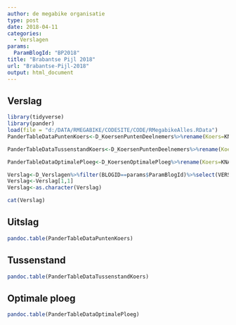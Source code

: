 ```yaml
---
author: de megabike organisatie
type: post
date: 2018-04-11
categories:
  - Verslagen
params:
  ParamBlogId: "BP2018"
title: "Brabantse Pijl 2018"
url: "Brabantse-Pijl-2018"
output: html_document
---
```

## Verslag

```r
library(tidyverse)
library(pander)
load(file = "d:/DATA/RMEGABIKE/CODESITE/CODE/RMegabikeAlles.RData")
PanderTableDataPuntenKoers<-D_KoersenPuntenDeelnemers%>%rename(Koers=KNAAM,Score=PUNTEN,Plaats=PLAATS,Restbudget=RESTBUDGET,Naam=NAAM,Jaar=JAAR)%>%filter(BLOGID==params$ParamBlogId)%>% select(Naam,Plaats,Score,Restbudget)%>%arrange((Plaats))

PanderTableDataTussenstandKoers<-D_KoersenPuntenDeelnemers%>%rename(Koers=KNAAM,Tussenstand=TUSSENSTAND,Plaats=TUSSENPLAATS,Restbudget=RESTBUDGET,Naam=NAAM,Jaar=JAAR)%>%filter(BLOGID==params$ParamBlogId)%>% select(Naam,Plaats,Tussenstand,Restbudget)%>%arrange((Plaats))

PanderTableDataOptimalePloeg<-D_KoersenOptimalePloeg%>%rename(Koers=KNAAM,Score=SCORE,Kost=RPUNTEN,Naam=RNAAM,Jaar=JAAR)%>%filter(BLOGID==params$ParamBlogId)%>% select(Naam,Score,Kost)%>%arrange(desc(Score))

Verslag<-D_Verslagen%>%filter(BLOGID==params$ParamBlogId)%>%select(VERSLAG)
Verslag<-Verslag[1,1]
Verslag<-as.character(Verslag)
```


```r
cat(Verslag)
```

## Uitslag

```r
pandoc.table(PanderTableDataPuntenKoers)
```

## Tussenstand

```r
pandoc.table(PanderTableDataTussenstandKoers)
```


## Optimale ploeg

```r
pandoc.table(PanderTableDataOptimalePloeg)
```



